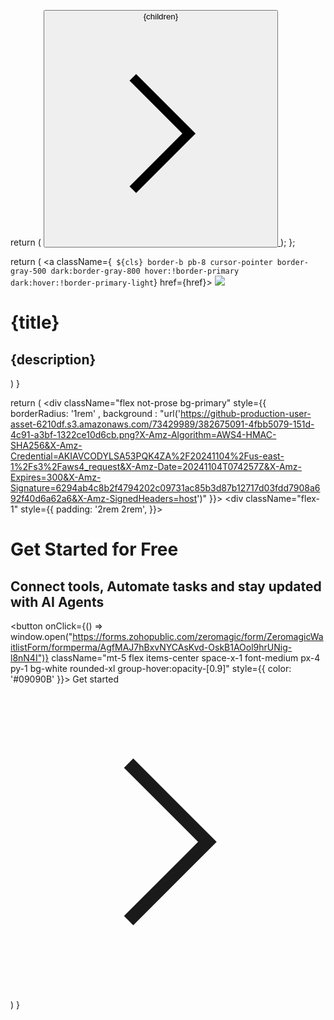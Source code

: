   return (
    <a className="group" href="/quickstart">
      <button className="flex items-center space-x-1 font-medium px-4 py-1 bg-primary-dark rounded-xl group-hover:opacity-[0.9] text-white group-hover:opacity-[0.9]">
        <span>{children}</span>
        <svg
          xmlns="http://www.w3.org/2000/svg"
          width={20}
          height={20}
          viewBox="0 0 24 24"
          fill="none"
          stroke="currentColor"
          strokeWidth={2}
          strokeLinecap="round"
          strokeLinejoin="round"
          className="w-3 h-3"
        >
          <path d="m9 18 6-6-6-6" />
        </svg>
      </button>
    </a>
  );
};

  return (
    <a className={` ${cls} border-b pb-8 cursor-pointer border-gray-500 dark:border-gray-800 hover:!border-primary dark:hover:!border-primary-light`} href={href}>
      <img src={img} className="w-full" />
      <h1 className="mt-4 font-semibold text-gray-900 dark:text-white">{title}</h1>
      <h2 className="mt-1 text-gray-600 dark:text-gray-400 text-sm leading-6">{description}</h2>
    </a>
  )
}
 
  return (
    <div className="flex not-prose bg-primary" style={{ borderRadius: '1rem' , background : "url('https://github-production-user-asset-6210df.s3.amazonaws.com/73429989/382675091-4fbb5079-151d-4c91-a3bf-1322ce10d6cb.png?X-Amz-Algorithm=AWS4-HMAC-SHA256&X-Amz-Credential=AKIAVCODYLSA53PQK4ZA%2F20241104%2Fus-east-1%2Fs3%2Faws4_request&X-Amz-Date=20241104T074257Z&X-Amz-Expires=300&X-Amz-Signature=6294ab4c8b2f4794202c09731ac85b3d87b12717d03fdd7908a692f40d6a62a6&X-Amz-SignedHeaders=host')" }}>
      <div className="flex-1" style={{ padding: '2rem 2rem', }}>
        <h1 className="text-3xl text-white font-bold">Get Started for Free</h1>
        <h2 className="mt-1 text-white">Connect tools, Automate tasks and stay updated with AI Agents</h2>
        <button 
        onClick={() => window.open("https://forms.zohopublic.com/zeromagic/form/ZeromagicWaitlistForm/formperma/AgfMAJ7hBxvNYCAsKvd-OskB1AOol9hrUNig-l8nN4I")}
        className="mt-5 flex items-center space-x-1 font-medium px-4 py-1 bg-white rounded-xl group-hover:opacity-[0.9]" style={{ color: '#09090B' }}>
          <span>Get started</span>
          <svg
            xmlns="http://www.w3.org/2000/svg"
            width={20}
            height={20}
            viewBox="0 0 24 24"
            fill="none"
            stroke="currentColor"
            strokeWidth={2}
            strokeLinecap="round"
            strokeLinejoin="round"
            className="w-3 h-3"
          >
            <path d="m9 18 6-6-6-6" />
          </svg>
        </button>
      </div>
      <div className="hidden sm:flex flex-1">
        <img src="" />  
      </div>
    </div>
  )
}